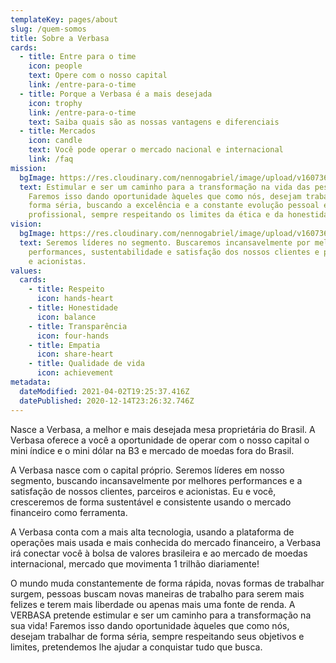 ```yaml
---
templateKey: pages/about
slug: /quem-somos
title: Sobre a Verbasa
cards:
  - title: Entre para o time
    icon: people
    text: Opere com o nosso capital
    link: /entre-para-o-time
  - title: Porque a Verbasa é a mais desejada
    icon: trophy
    link: /entre-para-o-time
    text: Saiba quais são as nossas vantagens e diferenciais
  - title: Mercados
    icon: candle
    text: Você pode operar o mercado nacional e internacional
    link: /faq
mission:
  bgImage: https://res.cloudinary.com/nennogabriel/image/upload/v1607367322/Verbasa/dart-on-a-target_iwcemp.jpg
  text: Estimular e ser um caminho para a transformação na vida das pessoas.
    Faremos isso dando oportunidade àqueles que como nós, desejam trabalhar de
    forma séria, buscando a excelência e a constante evolução pessoal e
    profissional, sempre respeitando os limites da ética e da honestidade.
vision:
  bgImage: https://res.cloudinary.com/nennogabriel/image/upload/v1607367322/Verbasa/eagle-catching-a-fish_vjjoyr.jpg
  text: Seremos líderes no segmento. Buscaremos incansavelmente por melhores
    performances, sustentabilidade e satisfação dos nossos clientes e parceiros
    e acionistas.
values:
  cards:
    - title: Respeito
      icon: hands-heart
    - title: Honestidade
      icon: balance
    - title: Transparência
      icon: four-hands
    - title: Empatia
      icon: share-heart
    - title: Qualidade de vida
      icon: achievement
metadata:
  dateModified: 2021-04-02T19:25:37.416Z
  datePublished: 2020-12-14T23:26:32.746Z
---
```

Nasce a Verbasa, a melhor e mais desejada mesa proprietária do Brasil. A Verbasa oferece a você a oportunidade de operar com o nosso capital o mini índice e o mini dólar na B3 e mercado de moedas fora do Brasil.

A Verbasa nasce com o capital próprio. Seremos líderes em nosso segmento, buscando incansavelmente por melhores performances e a satisfação de nossos clientes, parceiros e acionistas. Eu e você, cresceremos de forma sustentável e consistente usando o mercado financeiro como ferramenta.

A Verbasa conta com a mais alta tecnologia, usando a plataforma de operações mais usada e mais conhecida do mercado financeiro, a Verbasa irá conectar você à bolsa de valores brasileira e ao mercado de moedas internacional, mercado que movimenta 1 trilhão diariamente!

O mundo muda constantemente de forma rápida, novas formas de trabalhar surgem, pessoas buscam novas maneiras de trabalho para serem mais felizes e terem mais liberdade ou apenas mais uma fonte de renda. A VERBASA pretende estimular e ser um caminho para a transformação na sua vida! Faremos isso dando oportunidade àqueles que como nós, desejam trabalhar de forma séria, sempre respeitando seus objetivos e limites, pretendemos lhe ajudar a conquistar tudo que busca.